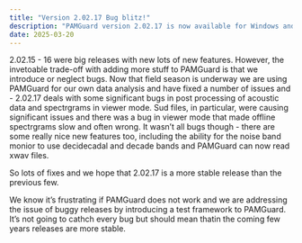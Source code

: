 ```yaml
---
title: "Version 2.02.17 Bug blitz!"
description: "PAMGuard version 2.02.17 is now available for Windows and Mac with multiple bug fixes for sud files"
date: 2025-03-20
---
```


2.02.15 - 16 were big releases with new lots of new features. However, the invetoable trade-off with adding more stuff to PAMGuard is that we introduce or neglect bugs. Now that field season is underway we are using PAMGuard for our own data analysis and have fixed a number of issues and - 2.02.17 deals with some significant bugs in post processing of acoustic data and spectrgrams in viewer mode. Sud files, in particular, were causing significant issues and there was a bug in viewer mode that made offline spectrgrams slow and often wrong. It wasn't all bugs though - there are some really nice new features too, including the ability for the noise band monior to use decidecadal and decade bands and PAMGuard can now read xwav files.

So lots of fixes and we hope that 2.02.17 is a more stable release than the previous few.

::: callout-note
We know it's frustrating if PAMGuard does not work and we are addressing the issue of buggy releases by introducing a test framework to PAMGuard. It's not going to cathch every bug but should mean thatin the coming few years releases are more stable.
:::
